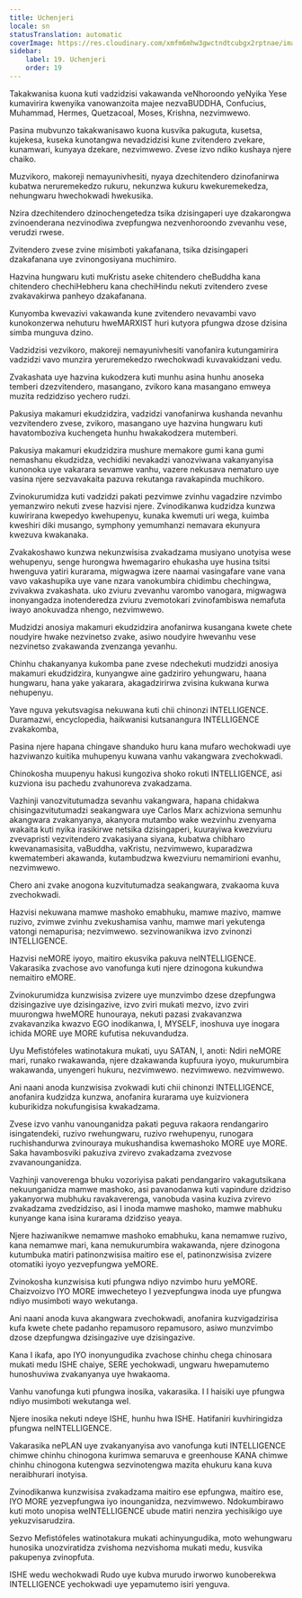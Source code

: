 ```yaml
---
title: Uchenjeri
locale: sn
statusTranslation: automatic
coverImage: https://res.cloudinary.com/xmfm6mhw3gwctndtcubgx2rptnae/image/upload/v1740337243/small_cover_educacion_fundamental_a051170f1c.webp
sidebar:
    label: 19. Uchenjeri
    order: 19
---
```

Takakwanisa kuona kuti vadzidzisi vakawanda veNhoroondo yeNyika Yese kumavirira kwenyika vanowanzoita majee nezvaBUDDHA, Confucius, Muhammad, Hermes, Quetzacoal, Moses, Krishna, nezvimwewo.

Pasina mubvunzo takakwanisawo kuona kusvika pakuguta, kusetsa, kujekesa, kuseka kunotangwa nevadzidzisi kune zvitendero zvekare, kunamwari, kunyaya dzekare, nezvimwewo. Zvese izvo ndiko kushaya njere chaiko.

Muzvikoro, makoreji nemayunivhesiti, nyaya dzechitendero dzinofanirwa kubatwa neruremekedzo rukuru, nekunzwa kukuru kwekuremekedza, nehungwaru hwechokwadi hwekusika.

Nzira dzechitendero dzinochengetedza tsika dzisingaperi uye dzakarongwa zvinoenderana nezvinodiwa zvepfungwa nezvenhoroondo zvevanhu vese, verudzi rwese.

Zvitendero zvese zvine misimboti yakafanana, tsika dzisingaperi dzakafanana uye zvinongosiyana muchimiro.

Hazvina hungwaru kuti muKristu aseke chitendero cheBuddha kana chitendero chechiHebheru kana chechiHindu nekuti zvitendero zvese zvakavakirwa panheyo dzakafanana.

Kunyomba kwevazivi vakawanda kune zvitendero nevavambi vavo kunokonzerwa nehuturu hweMARXIST huri kutyora pfungwa dzose dzisina simba munguva dzino.

Vadzidzisi vezvikoro, makoreji nemayunivhesiti vanofanira kutungamirira vadzidzi vavo munzira yeruremekedzo rwechokwadi kuvavakidzani vedu.

Zvakashata uye hazvina kukodzera kuti munhu asina hunhu anoseka temberi dzezvitendero, masangano, zvikoro kana masangano emweya muzita redzidziso yechero rudzi.

Pakusiya makamuri ekudzidzira, vadzidzi vanofanirwa kushanda nevanhu vezvitendero zvese, zvikoro, masangano uye hazvina hungwaru kuti havatomboziva kuchengeta hunhu hwakakodzera mutemberi.

Pakusiya makamuri ekudzidzira mushure memakore gumi kana gumi nemashanu ekudzidza, vechidiki nevakadzi vanozviwana vakanyanyisa kunonoka uye vakarara sevamwe vanhu, vazere nekusava nematuro uye vasina njere sezvavakaita pazuva rekutanga ravakapinda muchikoro.

Zvinokurumidza kuti vadzidzi pakati pezvimwe zvinhu vagadzire nzvimbo yemanzwiro nekuti zvese hazvisi njere. Zvinodikanwa kudzidza kunzwa kuwirirana kwepedyo kwehupenyu, kunaka kwemuti uri wega, kuimba kweshiri diki musango, symphony yemumhanzi nemavara ekunyura kwezuva kwakanaka.

Zvakakoshawo kunzwa nekunzwisisa zvakadzama musiyano unotyisa wese wehupenyu, senge hurongwa hwemagariro ehukasha uye husina tsitsi hwenguva yatiri kurarama, migwagwa izere naamai vasingafare vane vana vavo vakashupika uye vane nzara vanokumbira chidimbu chechingwa, zvivakwa zvakashata. uko zviuru zvevanhu varombo vanogara, migwagwa inonyangadza inotenderedza zviuru zvemotokari zvinofambiswa nemafuta iwayo anokuvadza nhengo, nezvimwewo.

Mudzidzi anosiya makamuri ekudzidzira anofanirwa kusangana kwete chete noudyire hwake nezvinetso zvake, asiwo noudyire hwevanhu vese nezvinetso zvakawanda zvenzanga yevanhu.

Chinhu chakanyanya kukomba pane zvese ndechekuti mudzidzi anosiya makamuri ekudzidzira, kunyangwe aine gadziriro yehungwaru, haana hungwaru, hana yake yakarara, akagadzirirwa zvisina kukwana kurwa nehupenyu.

Yave nguva yekutsvagisa nekuwana kuti chii chinonzi INTELLIGENCE. Duramazwi, encyclopedia, haikwanisi kutsanangura INTELLIGENCE zvakakomba,

Pasina njere hapana chingave shanduko huru kana mufaro wechokwadi uye hazviwanzo kuitika muhupenyu kuwana vanhu vakangwara zvechokwadi.

Chinokosha muupenyu hakusi kungoziva shoko rokuti INTELLIGENCE, asi kuzviona isu pachedu zvahunoreva zvakadzama.

Vazhinji vanozvitutumadza sevanhu vakangwara, hapana chidakwa chisingazvitutumadzi seakangwara uye Carlos Marx achizviona semunhu akangwara zvakanyanya, akanyora mutambo wake wezvinhu zvenyama wakaita kuti nyika irasikirwe netsika dzisingaperi, kuurayiwa kwezviuru zvevapristi vezvitendero zvakasiyana siyana, kubatwa chibharo kwevanamasisita, vaBuddha, vaKristu, nezvimwewo, kuparadzwa kwematemberi akawanda, kutambudzwa kwezviuru nemamirioni evanhu, nezvimwewo.

Chero ani zvake anogona kuzvitutumadza seakangwara, zvakaoma kuva zvechokwadi.

Hazvisi nekuwana mamwe mashoko emabhuku, mamwe mazivo, mamwe ruzivo, zvimwe zvinhu zvekushamisa vanhu, mamwe mari yekutenga vatongi nemapurisa; nezvimwewo. sezvinowanikwa izvo zvinonzi INTELLIGENCE.

Hazvisi neMORE iyoyo, maitiro ekusvika pakuva neINTELLIGENCE. Vakarasika zvachose avo vanofunga kuti njere dzinogona kukundwa nemaitiro eMORE.

Zvinokurumidza kunzwisisa zvizere uye munzvimbo dzese dzepfungwa dzisingazive uye dzisingazive, izvo zviri mukati mezvo, izvo zviri muurongwa hweMORE hunouraya, nekuti pazasi zvakavanzwa zvakavanzika kwazvo EGO inodikanwa, I, MYSELF, inoshuva uye inogara ichida MORE uye MORE kufutisa nekuvandudza.

Uyu Mefistófeles watinotakura mukati, uyu SATAN, I, anoti: Ndiri neMORE mari, runako rwakawanda, njere dzakawanda kupfuura iyoyo, mukurumbira wakawanda, unyengeri hukuru, nezvimwewo. nezvimwewo. nezvimwewo.

Ani naani anoda kunzwisisa zvokwadi kuti chii chinonzi INTELLIGENCE, anofanira kudzidza kunzwa, anofanira kurarama uye kuizvionera kuburikidza nokufungisisa kwakadzama.

Zvese izvo vanhu vanounganidza pakati peguva rakaora rendangariro isingatendeki, ruzivo rwehungwaru, ruzivo rwehupenyu, runogara ruchishandurwa zvinouraya mukushandisa kwemashoko MORE uye MORE. Saka havambosviki pakuziva zvirevo zvakadzama zvezvose zvavanounganidza.

Vazhinji vanoverenga bhuku vozoriyisa pakati pendangariro vakagutsikana nekuunganidza mamwe mashoko, asi pavanodanwa kuti vapindure dzidziso yakanyorwa mubhuku ravakaverenga, vanobuda vasina kuziva zvirevo zvakadzama zvedzidziso, asi I inoda mamwe mashoko, mamwe mabhuku kunyange kana isina kurarama dzidziso yeaya.

Njere haziwanikwe nemamwe mashoko emabhuku, kana nemamwe ruzivo, kana nemamwe mari, kana nemukurumbira wakawanda, njere dzinogona kutumbuka matiri patinonzwisisa maitiro ese eI, patinonzwisisa zvizere otomatiki iyoyo yezvepfungwa yeMORE.

Zvinokosha kunzwisisa kuti pfungwa ndiyo nzvimbo huru yeMORE. Chaizvoizvo IYO MORE imwecheteyo I yezvepfungwa inoda uye pfungwa ndiyo musimboti wayo wekutanga.

Ani naani anoda kuva akangwara zvechokwadi, anofanira kuzvigadzirisa kufa kwete chete padanho repamusoro repamusoro, asiwo munzvimbo dzose dzepfungwa dzisingazive uye dzisingazive.

Kana I ikafa, apo IYO inonyungudika zvachose chinhu chega chinosara mukati medu ISHE chaiye, SERE yechokwadi, ungwaru hwepamutemo hunoshuviwa zvakanyanya uye hwakaoma.

Vanhu vanofunga kuti pfungwa inosika, vakarasika. I I haisiki uye pfungwa ndiyo musimboti wekutanga weI.

Njere inosika nekuti ndeye ISHE, hunhu hwa ISHE. Hatifaniri kuvhiringidza pfungwa neINTELLIGENCE.

Vakarasika nePLAN uye zvakanyanyisa avo vanofunga kuti INTELLIGENCE chimwe chinhu chinogona kurimwa semaruva e greenhouse KANA chimwe chinhu chinogona kutengwa sezvinotengwa mazita ehukuru kana kuva neraibhurari inotyisa.

Zvinodikanwa kunzwisisa zvakadzama maitiro ese epfungwa, maitiro ese, IYO MORE yezvepfungwa iyo inounganidza, nezvimwewo. Ndokumbirawo kuti moto unopisa weINTELLIGENCE ubude matiri nenzira yechisikigo uye yekuzvisarudzira.

Sezvo Mefistófeles watinotakura mukati achinyungudika, moto wehungwaru hunosika unozviratidza zvishoma nezvishoma mukati medu, kusvika pakupenya zvinopfuta.

ISHE wedu wechokwadi Rudo uye kubva murudo irworwo kunoberekwa INTELLIGENCE yechokwadi uye yepamutemo isiri yenguva.

